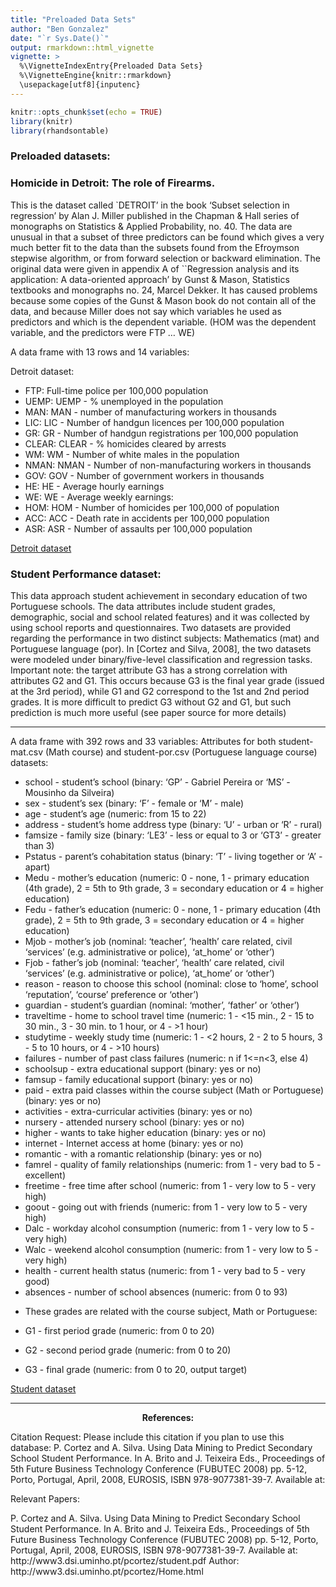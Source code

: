 ```yaml
---
title: "Preloaded Data Sets"
author: "Ben Gonzalez"
date: "`r Sys.Date()`"
output: rmarkdown::html_vignette
vignette: >
  %\VignetteIndexEntry{Preloaded Data Sets}
  %\VignetteEngine{knitr::rmarkdown}
  \usepackage[utf8]{inputenc}
---
```


<style>
blockquote {
    margin-left: 1px;  /* Adjust the left margin */
    padding-left: 1px; /* Add some padding */
    border-left: 3px solid #ccc; /* Add a left border */
    color: #0000FF; /* Change text color */
}
</style>

```r
knitr::opts_chunk$set(echo = TRUE)
library(knitr)
library(rhandsontable)
```


### Preloaded datasets:


### Homicide in Detroit: The role of Firearms.

This is the dataset called `DETROIT' in the book 'Subset selection in
regression' by Alan J. Miller published in the Chapman & Hall series of
monographs on Statistics & Applied Probability, no. 40.   The data are
unusual in that a subset of three predictors can be found which gives a
very much better fit to the data than the subsets found from the Efroymson
stepwise algorithm, or from forward selection or backward elimination.
The original data were given in appendix A of ``Regression analysis and its
application: A data-oriented approach' by Gunst & Mason, Statistics
textbooks and monographs no. 24, Marcel Dekker.   It has caused problems
because some copies of the Gunst & Mason book do not contain all of the data,
and because Miller does not say which variables he used as predictors and
which is the dependent variable.   (HOM was the dependent variable, and the
predictors were FTP ... WE)

A data frame with 13 rows and 14 variables:

Detroit dataset:


  + FTP: Full-time police per 100,000 population
  + UEMP: UEMP - \% unemployed in the population
  + MAN: MAN - number of manufacturing workers in thousands
  + LIC: LIC - Number of handgun licences per 100,000 population
  + GR: GR - Number of handgun registrations per 100,000 population
  + CLEAR: CLEAR - \% homicides cleared by arrests
  + WM: WM - Number of white males in the population
  + NMAN: NMAN - Number of non-manufacturing workers in thousands
  + GOV: GOV - Number of government workers in thousands
  + HE: HE - Average hourly earnings
  + WE: WE - Average weekly earnings:
  + HOM: HOM - Number of homicides per 100,000 of population
  + ACC: ACC - Death rate in accidents per 100,000 population
  + ASR: ASR - Number of assaults per 100,000 population

[Detroit dataset](https://lib.stat.cmu.edu/datasets/detroit)

### Student Performance dataset:

This data approach student achievement in secondary education of two Portuguese schools.
The data attributes include student grades, demographic, social and school related features) and it was collected by using school reports and questionnaires.
Two datasets are provided regarding the performance in two distinct subjects: Mathematics (mat) and Portuguese language (por).
In [Cortez and Silva, 2008], the two datasets were modeled under binary/five-level classification and regression tasks.
Important note: the target attribute G3 has a strong correlation with attributes G2 and G1. This occurs because G3 is the final year grade (issued at the 3rd period),
while G1 and G2 correspond to the 1st and 2nd period grades. It is more difficult to predict G3 without G2 and G1, but such prediction is much more useful (see paper source for more details)

---

A data frame with 392 rows and 33 variables:
Attributes for both student-mat.csv (Math course) and student-por.csv (Portuguese language course) datasets:


 + school - student's school (binary: 'GP' - Gabriel Pereira or 'MS' - Mousinho da Silveira)
 + sex - student's sex (binary: 'F' - female or 'M' - male)
 + age - student's age (numeric: from 15 to 22)
 + address - student's home address type (binary: 'U' - urban or 'R' - rural)
 + famsize - family size (binary: 'LE3' - less or equal to 3 or 'GT3' - greater than 3)
 + Pstatus - parent's cohabitation status (binary: 'T' - living together or 'A' - apart)
 + Medu - mother's education (numeric: 0 - none, 1 - primary education (4th grade), 2 = 5th to 9th grade, 3 = secondary education or 4 =  higher education)
 + Fedu - father's education (numeric: 0 - none, 1 - primary education (4th grade), 2 = 5th to 9th grade, 3 = secondary education or 4 =  higher education)
 + Mjob - mother's job (nominal: 'teacher', 'health' care related, civil 'services' (e.g. administrative or police), 'at_home' or 'other')
 + Fjob - father's job (nominal: 'teacher', 'health' care related, civil 'services' (e.g. administrative or police), 'at_home' or 'other')
 + reason - reason to choose this school (nominal: close to 'home', school 'reputation', 'course' preference or 'other')
 + guardian - student's guardian (nominal: 'mother', 'father' or 'other')
 + traveltime - home to school travel time (numeric: 1 - <15 min., 2 - 15 to 30 min., 3 - 30 min. to 1 hour, or 4 - >1 hour)
 + studytime - weekly study time (numeric: 1 - <2 hours, 2 - 2 to 5 hours, 3 - 5 to 10 hours, or 4 - >10 hours)
 + failures - number of past class failures (numeric: n if 1<=n<3, else 4)
 + schoolsup - extra educational support (binary: yes or no)
 + famsup - family educational support (binary: yes or no)
 + paid - extra paid classes within the course subject (Math or Portuguese) (binary: yes or no)
 + activities - extra-curricular activities (binary: yes or no)
 + nursery - attended nursery school (binary: yes or no)
 + higher - wants to take higher education (binary: yes or no)
 + internet - Internet access at home (binary: yes or no)
 + romantic - with a romantic relationship (binary: yes or no)
 + famrel - quality of family relationships (numeric: from 1 - very bad to 5 - excellent)
 + freetime - free time after school (numeric: from 1 - very low to 5 - very high)
 + goout - going out with friends (numeric: from 1 - very low to 5 - very high)
 + Dalc - workday alcohol consumption (numeric: from 1 - very low to 5 - very high)
 + Walc - weekend alcohol consumption (numeric: from 1 - very low to 5 - very high)
 + health - current health status (numeric: from 1 - very bad to 5 - very good)
 + absences - number of school absences (numeric: from 0 to 93)

\br
* These grades are related with the course subject, Math or Portuguese:

 + G1 - first period grade (numeric: from 0 to 20)
 + G2 - second period grade (numeric: from 0 to 20)
 + G3 - final grade (numeric: from 0 to 20, output target)


[Student dataset](https://archive.ics.uci.edu/dataset/320/student+performance)


<hr>

<center>**References:**</center>

Citation Request:
Please include this citation if you plan to use this database:
P. Cortez and A. Silva. Using Data Mining to Predict Secondary School Student Performance. In A. Brito and J. Teixeira Eds., Proceedings of 5th Future Business Technology Conference (FUBUTEC 2008) pp. 5-12, Porto, Portugal, April, 2008, EUROSIS, ISBN 978-9077381-39-7.\cr
Available at: [](http://www3.dsi.uminho.pt/pcortez/student.pdf)

Relevant Papers:

P. Cortez and A. Silva. Using Data Mining to Predict Secondary School Student Performance. In A. Brito and J. Teixeira Eds., Proceedings of 5th Future Business Technology Conference (FUBUTEC 2008) pp. 5-12, Porto, Portugal, April, 2008, EUROSIS, ISBN 978-9077381-39-7.
Available at: http://www3.dsi.uminho.pt/pcortez/student.pdf Author: http://www3.dsi.uminho.pt/pcortez/Home.html


